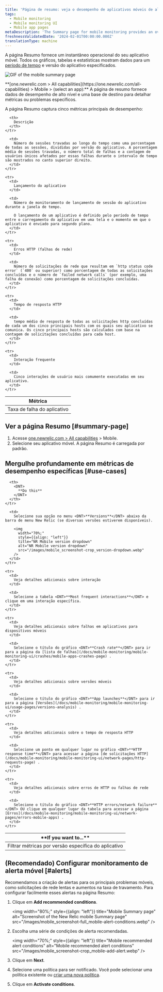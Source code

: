 ```yaml
---
title: 'Página de resumo: veja o desempenho de aplicativos móveis de alto nível'
tags:
  - Mobile monitoring
  - Mobile monitoring UI
  - Mobile app pages
metaDescription: 'The Summary page for mobile monitoring provides an overview of HTTP requests, active users, interactions, errors or network failures, and recent events.'
freshnessValidatedDate: '2024-02-01T00:00:00.000Z'
translationType: machine
---
```


A página Resumo fornece um instantâneo operacional do seu aplicativo móvel. Todos os gráficos, tabelas e estatísticas mostram dados para um [período de tempo](/docs/query-your-data/explore-query-data/dashboards/manage-your-dashboard/#dash-time-picker) e versão do aplicativo especificados.

<img
  title="Mobile summary page"
  alt="GIF of the mobile summary page"
  src="/images/mobile_screenshot-full_summary-gif.gif"
/>

<figcaption>
  <DNT>**[one.newrelic.com > All capabilities](https://one.newrelic.com/all-capabilities) > Mobile > (select an app):**</DNT> A página de resumo fornece dados de desempenho de alto nível e uma base de destino para detalhar métricas ou problemas específicos.
</figcaption>

A página Resumo captura cinco métricas principais de desempenho:

<table>
  <thead>
    <tr>
      <th width={200}>
        Métrica
      </th>

      <th>
        Descrição
      </th>
    </tr>
  </thead>

  <tbody>
    <tr>
      <td>
        Taxa de falha do aplicativo
      </td>

      <td>
        Número de sessões travadas ao longo do tempo como uma porcentagem de todas as sessões, divididas por versão do aplicativo. A porcentagem média de sessões travadas, o número total de falhas e a contagem de usuários únicos afetados por essas falhas durante o intervalo de tempo são mostrados no canto superior direito.
      </td>
    </tr>

    <tr>
      <td>
        Lançamento do aplicativo
      </td>

      <td>
        Número de monitoramento de lançamento de sessão do aplicativo durante a janela de tempo.

        O lançamento de um aplicativo é definido pelo período de tempo entre o carregamento do aplicativo em uma tela e o momento em que o aplicativo é enviado para segundo plano.
      </td>
    </tr>

    <tr>
      <td>
        Erros HTTP (falhas de rede)
      </td>

      <td>
        Número de solicitações de rede que resultam em `http status code error` (`400` ou superior) como porcentagem de todas as solicitações concluídas e o número de `failed network calls` (por exemplo, uma falha de conexão) como porcentagem de solicitações concluídas.
      </td>
    </tr>

    <tr>
      <td>
        Tempo de resposta HTTP
      </td>

      <td>
        tempo médio de resposta de todas as solicitações http concluídas de cada um dos cinco principais hosts com os quais seu aplicativo se comunica. Os cinco principais hosts são calculados com base na contagem de solicitações concluídas para cada host.
      </td>
    </tr>

    <tr>
      <td>
        Interação frequente
      </td>

      <td>
        Cinco interações de usuário mais comumente executadas em seu aplicativo.
      </td>
    </tr>
  </tbody>
</table>

## Ver a página Resumo [#summary-page]

1. Acesse [one.newrelic.com > All capabilities](https://one.newrelic.com/all-capabilities) > Mobile.
2. Selecione seu aplicativo móvel. A página Resumo é carregada por padrão.

## Mergulhe profundamente em métricas de desempenho específicas [#use-cases]

<table>
  <thead>
    <tr>
      <th width={200}>
        <DNT>
          **If you want to...**
        </DNT>
      </th>

      <th>
        <DNT>
          **Do this**
        </DNT>
      </th>
    </tr>
  </thead>

  <tbody>
    <tr>
      <td>
        Filtrar métricas por versão específica do aplicativo
      </td>

      <td>
        Selecione sua opção no menu <DNT>**Versions**</DNT> abaixo da barra de menu New Relic (se diversas versões estiverem disponíveis).

        <img
          width="70%;"
          style={{align: "left"}}
          title="NR Mobile version dropdown"
          alt="NR Mobile version dropdown"
          src="/images/mobile_screenshot-crop_version-dropdown.webp"
        />
      </td>
    </tr>

    <tr>
      <td>
        Veja detalhes adicionais sobre interação
      </td>

      <td>
        Selecione a tabela <DNT>**Most frequent interactions**</DNT> e clique em uma interação específica.
      </td>
    </tr>

    <tr>
      <td>
        Veja detalhes adicionais sobre falhas em aplicativos para dispositivos móveis
      </td>

      <td>
        Selecione o título do gráfico <DNT>**Crash rate**</DNT> para ir para a página da [lista de falhas](/docs/mobile-monitoring/mobile-monitoring-ui/crashes/mobile-apps-crashes-page) .
      </td>
    </tr>

    <tr>
      <td>
        Veja detalhes adicionais sobre versões móveis
      </td>

      <td>
        Selecione o título do gráfico <DNT>**App launches**</DNT> para ir para a página [Versões](/docs/mobile-monitoring/mobile-monitoring-ui/usage-pages/versions-analysis) .
      </td>
    </tr>

    <tr>
      <td>
        Veja detalhes adicionais sobre o tempo de resposta HTTP
      </td>

      <td>
        Selecione um ponto em qualquer lugar no gráfico <DNT>**HTTP response time**</DNT> para acessar a página [de solicitações HTTP](/docs/mobile-monitoring/mobile-monitoring-ui/network-pages/http-requests-page) .
      </td>
    </tr>

    <tr>
      <td>
        Veja detalhes adicionais sobre erros de HTTP ou falhas de rede
      </td>

      <td>
        Selecione o título do gráfico <DNT>**HTTP errors/network failure**</DNT> OU clique em qualquer lugar da tabela para acessar a página [Erros](/docs/mobile-monitoring/mobile-monitoring-ui/network-pages/errors-mobile-apps) .
      </td>
    </tr>
  </tbody>
</table>

## (Recomendado) Configurar monitoramento de alerta móvel [#alerts]

Recomendamos a criação de alertas para os principais problemas móveis, como solicitações de rede lentas e aumentos na taxa de travamento. Para configurar facilmente esses alertas na página Resumo:

1. Clique em <DNT>**Add recommended conditions**</DNT>.

   <img
     width="80%;"
     style={{align: "left"}}
     title="Mobile Summary page"
     alt="Screenshot of the New Relic mobile Summary page"
     src="/images/mobile_screenshot-full_mobile-alert-conditions.webp"
   />


2. Escolha uma série de condições de alerta recomendadas.

   <img
     width="70%;"
     style={{align: "left"}}
     title="Mobile recommended alert conditions"
     alt="Mobile recommended alert conditions"
     src="/images/mobile_screenshot-crop_mobile-add-alert.webp"
   />

3. Clique em <DNT>**Next**</DNT>.

4. Selecione uma política para ser notificado. Você pode selecionar uma política existente ou [criar uma nova política](/docs/alerts-applied-intelligence/new-relic-alerts/alert-policies/create-edit-or-find-alert-policy/#alert-policy-name).

5. Clique em <DNT>**Activate conditions**</DNT>.
